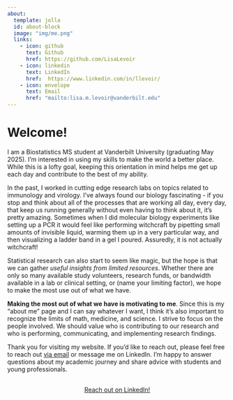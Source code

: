 ```yaml
---
about:
  template: jolla
  id: about-block
  image: "img/me.png"
  links:
    - icon: github
      text: Github
      href: https://github.com/LisaLevoir
    - icon: linkedin
      text: LinkedIn
      href:  https://www.linkedin.com/in/llevoir/
    - icon: envelope
      text: Email
      href: "mailto:lisa.m.levoir@vanderbilt.edu"
---
```


::: {#about-block}
:::

# Welcome! 

I am a Biostatistics MS student at Vanderbilt University (graduating May 2025). I’m interested in using my skills to make the world a better place. While this is a lofty goal, keeping this orientation in mind helps me get up each day and contribute to the best of my ability.

In the past, I worked in cutting edge research labs on topics related to immunology and virology. I’ve always found our biology fascinating - if you stop and think about all of the processes that are working all day, every day, that keep us running generally without even having to think about it, it’s pretty amazing. Sometimes when I did molecular biology experiments like setting up a PCR it would feel like performing witchcraft by pipetting small amounts of invisible liquid, warming them up in a very particular way, and then visualizing a ladder band in a gel I poured. Assuredly, it is not actually witchcraft!

Statistical research can also start to seem like magic, but the hope is that we can gather *useful insights from limited resources*. Whether there are only so many available study volunteers, research funds, or bandwidth available in a lab or clinical setting, or (name your limiting factor), we hope to make the most use out of what we have.

**Making the most out of what we have is motivating to me**. Since this is my “about me” page and I can say whatever I want, I think it’s also important to recognize the limits of math, medicine, and science. I strive to focus on the people involved. We should value who is contributing to our research and who is performing, communicating, and implementing research findings.

Thank you for visiting my website. If you’d like to reach out, please feel free to reach out [via email](mailto:lisa.m.levoir@vanderbilt.edu) or message me on LinkedIn. I’m happy to answer questions about my academic journey and share advice with students and young professionals.

```{=html}
<div  style="margin: 30px; text-align: center;">
<a class="btn btn-primary" href="https://www.linkedin.com/in/llevoir/" role="button" target="_blank" style="padding: 15px 30px;">Reach out on LinkedIn!</a>
</div>
```

